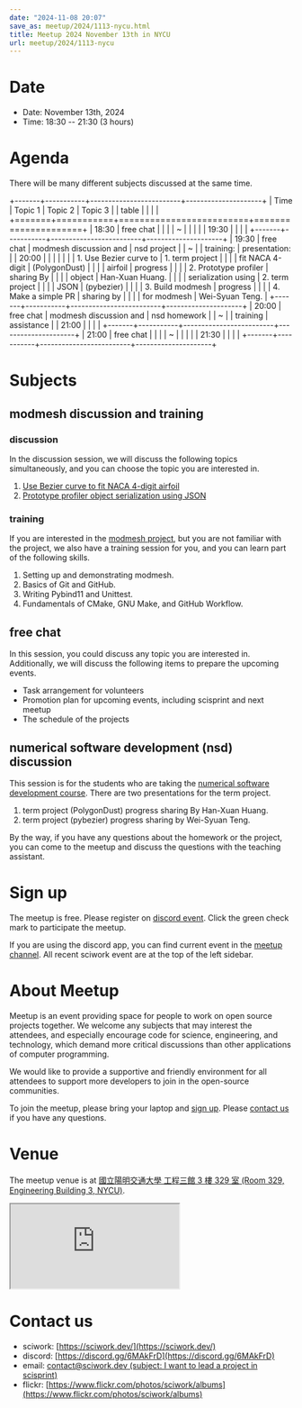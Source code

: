 ```yaml
---
date: "2024-11-08 20:07"
save_as: meetup/2024/1113-nycu.html
title: Meetup 2024 November 13th in NYCU
url: meetup/2024/1113-nycu
---
```


# Date

- Date: November 13th, 2024
- Time: 18:30 \-- 21:30 (3 hours)

# Agenda

There will be many different subjects discussed at the same time.

+-------+-----------+-------------------------+---------------------+
| Time | Topic 1 | Topic 2 | Topic 3 |
| table | | | |
+=======+===========+=========================+=====================+
| 18:30 | free chat | | |
| \~ | | | |
| 19:30 | | | |
+-------+-----------+-------------------------+---------------------+
| 19:30 | free chat | modmesh discussion and | nsd project |
| \~ | | training: | presentation: |
| 20:00 | | | |
| | | 1. Use Bezier curve to | 1. term project |
| | | fit NACA 4-digit | (PolygonDust) |
| | | airfoil | progress |
| | | 2. Prototype profiler | sharing By |
| | | object | Han-Xuan Huang. |
| | | serialization using | 2. term project |
| | | JSON | (pybezier) |
| | | 3. Build modmesh | progress |
| | | 4. Make a simple PR | sharing by |
| | | for modmesh | Wei-Syuan Teng. |
+-------+-----------+-------------------------+---------------------+
| 20:00 | free chat | modmesh discussion and | nsd homework |
| \~ | | training | assistance |
| 21:00 | | | |
+-------+-----------+-------------------------+---------------------+
| 21:00 | free chat | | |
| \~ | | | |
| 21:30 | | | |
+-------+-----------+-------------------------+---------------------+

# Subjects

## modmesh discussion and training

### discussion

In the discussion session, we will discuss the following topics
simultaneously, and you can choose the topic you are interested in.

1.  [Use Bezier curve to fit NACA 4-digit
    airfoil](https://github.com/solvcon/modmesh/issues/320)
2.  [Prototype profiler object serialization using
    JSON](https://github.com/solvcon/modmesh/issues/343)

### training

If you are interested in the [modmesh
project](https://github.com/solvcon/modmesh), but you are not familiar
with the project, we also have a training session for you, and you can
learn part of the following skills.

1.  Setting up and demonstrating modmesh.
2.  Basics of Git and GitHub.
3.  Writing Pybind11 and Unittest.
4.  Fundamentals of CMake, GNU Make, and GitHub Workflow.

## free chat

In this session, you could discuss any topic you are interested in.
Additionally, we will discuss the following items to prepare the
upcoming events.

- Task arrangement for volunteers
- Promotion plan for upcoming events, including scisprint and next
  meetup
- The schedule of the projects

## numerical software development (nsd) discussion

This session is for the students who are taking the [numerical software
development course](https://yyc.solvcon.net/en/latest/nsd/index.html).
There are two presentations for the term project.

1.  term project (PolygonDust) progress sharing By Han-Xuan Huang.
2.  term project (pybezier) progress sharing by Wei-Syuan Teng.

By the way, if you have any questions about the homework or the project,
you can come to the meetup and discuss the questions with the teaching
assistant.

# Sign up

The meetup is free. Please register on [discord
event](https://discord.com/channels/730297880140578906/1007075707400237067/1304336242258870318).
Click the green check mark to participate the meetup.

If you are using the discord app, you can find current event in the
[meetup
channel](https://discordapp.com/channels/730297880140578906/1007075707400237067).
All recent sciwork event are at the top of the left sidebar.

# About Meetup

Meetup is an event providing space for people to work on open source
projects together. We welcome any subjects that may interest the
attendees, and especially encourage code for science, engineering, and
technology, which demand more critical discussions than other
applications of computer programming.

We would like to provide a supportive and friendly environment for all
attendees to support more developers to join in the open-source
communities.

To join the meetup, please bring your laptop and [sign up](#sign-up).
Please [contact us](#contact-us) if you have any questions.

# Venue

The meetup venue is at [國立陽明交通大學 工程三館 3 樓 329 室 (Room 329,
Engineering Building 3, NYCU)](https://goo.gl/maps/TgDYwohB3CBmQgww9).

<div
  style={{
    overflow: "hidden",
    paddingBottom: "56.25%",
    position: "relative",
    height: 0,
  }}
>
  <iframe
    src="https://www.google.com/maps/embed?pb=!1m18!1m12!1m3!1d905.5596639949631!2d120.99673777209487!3d24.787280157478236!2m3!1f0!2f0!3f0!3m2!1i1024!2i768!4f13.1!3m3!1m2!1s0x3468360f96adabd7%3A0xedfd1ba0fa6c6bf7!2z5ZyL56uL6Zm95piO5Lqk6YCa5aSn5a24IOW3peeoi-S4iemkqA!5e0!3m2!1szh-TW!2stw!4v1678519228058!5m2!1szh-TW!2stw"
    style={{
      left: 0,
      top: 0,
      height: "100%",
      width: "100%",
      position: "absolute",
      border: 0,
    }}
    allowfullscreen=""
    loading="lazy"
    referrerpolicy="no-referrer-when-downgrade"
  ></iframe>
</div>

# Contact us

- sciwork: [https://sciwork.dev/](https://sciwork.dev/)
- discord: [https://discord.gg/6MAkFrD](https://discord.gg/6MAkFrD)
- email: [contact@sciwork.dev (subject: I want to lead a project in
  scisprint)](mailto:contact@sciwork.dev?subject=[sciwork]%20I%20want%20to%20lead%20a%20project%20in%20scisprint)
- flickr: [https://www.flickr.com/photos/sciwork/albums](https://www.flickr.com/photos/sciwork/albums)
